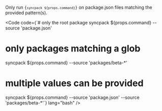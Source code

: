 
Only run <code>{`syncpack ${props.command}`}</code> on package.json files matching the provided pattern(s).

<ResolvingPackages />

<Code
  code={`# only the root package
syncpack ${props.command} --source 'package.json'
# only packages matching a glob
syncpack ${props.command} --source 'packages/beta-*'
# multiple values can be provided
syncpack ${props.command} --source 'package.json' --source 'packages/beta-*'`}
  lang="bash"
/>
